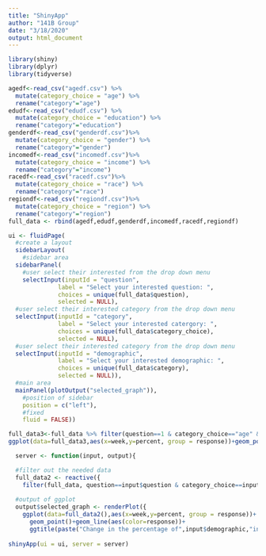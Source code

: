 ```yaml
---
title: "ShinyApp"
author: "141B Group"
date: "3/18/2020"
output: html_document
---
```

```r
library(shiny)
library(dplyr)
library(tidyverse)
```

```r
agedf<-read_csv("agedf.csv") %>%
  mutate(category_choice = "age") %>%
  rename("category"="age")
edudf<-read_csv("edudf.csv") %>% 
  mutate(category_choice = "education") %>%
  rename("category"="education") 
genderdf<-read_csv("genderdf.csv")%>% 
  mutate(category_choice = "gender") %>%
  rename("category"="gender") 
incomedf<-read_csv("incomedf.csv")%>% 
  mutate(category_choice = "income") %>%
  rename("category"="income") 
racedf<-read_csv("racedf.csv")%>% 
  mutate(category_choice = "race") %>%
  rename("category"="race") 
regiondf<-read_csv("regiondf.csv")%>% 
  mutate(category_choice = "region") %>%
  rename("category"="region") 
full_data <- rbind(agedf,edudf,genderdf,incomedf,racedf,regiondf)
```

```r
ui <- fluidPage(
  #create a layout
  sidebarLayout(
    #sidebar area
  sidebarPanel(
    #user select their interested from the drop down menu
    selectInput(inputId = "question",
              label = "Select your interested question: ",
              choices = unique(full_data$question), 
              selected = NULL),
  #user select their interested category from the drop down menu
  selectInput(inputId = "category",
              label = "Select your interested catergory: ",
              choices = unique(full_data$category_choice),
              selected = NULL),
  #user select their interested category from the drop down menu
  selectInput(inputId = "demographic",
              label = "Select your interested demographic: ",
              choices = unique(full_data$category),
              selected = NULL)),
  #main area
  mainPanel(plotOutput("selected_graph")),
    #position of sidebar
    position = c("left"),
    #fixed
    fluid = FALSE))

full_data3<-full_data %>% filter(question==1 & category_choice=="age" & category=="18-29") 
ggplot(data=full_data3,aes(x=week,y=percent, group = response))+geom_point()+geom_line(aes(color=response))

  server <- function(input, output){

  #filter out the needed data
  full_data2 <- reactive({
    filter(full_data, question==input$question & category_choice==input$category & category==input$demographic)})
  
  #output of ggplot
  output$selected_graph <- renderPlot({
    ggplot(data=full_data2(),aes(x=week,y=percent, group = response))+
      geom_point()+geom_line(aes(color=response))+
      ggtitle(paste("Change in the percentage of",input$demographic,"in",input$category,"toward the answer of ' ",input$question,"' "))})}
  
shinyApp(ui = ui, server = server)

```
